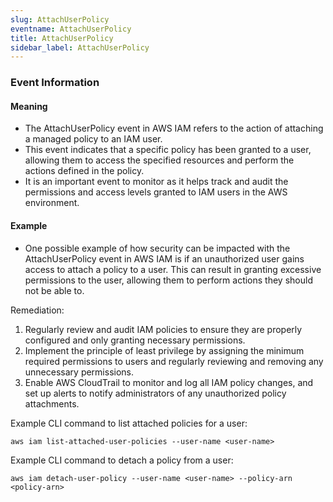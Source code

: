 ```yaml
--- 
slug: AttachUserPolicy
eventname: AttachUserPolicy
title: AttachUserPolicy
sidebar_label: AttachUserPolicy
---
```

                       
### Event Information

#### Meaning

- The AttachUserPolicy event in AWS IAM refers to the action of attaching a managed policy to an IAM user.
- This event indicates that a specific policy has been granted to a user, allowing them to access the specified resources and perform the actions defined in the policy.
- It is an important event to monitor as it helps track and audit the permissions and access levels granted to IAM users in the AWS environment.

#### Example

- One possible example of how security can be impacted with the AttachUserPolicy event in AWS IAM is if an unauthorized user gains access to attach a policy to a user. This can result in granting excessive permissions to the user, allowing them to perform actions they should not be able to.

Remediation:
1. Regularly review and audit IAM policies to ensure they are properly configured and only granting necessary permissions.
2. Implement the principle of least privilege by assigning the minimum required permissions to users and regularly reviewing and removing any unnecessary permissions.
3. Enable AWS CloudTrail to monitor and log all IAM policy changes, and set up alerts to notify administrators of any unauthorized policy attachments. 

Example CLI command to list attached policies for a user:
```
aws iam list-attached-user-policies --user-name <user-name>
```

Example CLI command to detach a policy from a user:
```
aws iam detach-user-policy --user-name <user-name> --policy-arn <policy-arn>
```


 
